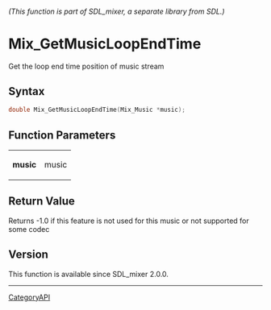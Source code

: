 ====== (This function is part of SDL_mixer, a separate library from SDL.) ======
= Mix_GetMusicLoopEndTime =

Get the loop end time position of music stream 

== Syntax ==

<syntaxhighlight lang='c'>
double Mix_GetMusicLoopEndTime(Mix_Music *music);
</syntaxhighlight>

== Function Parameters ==

{|
|'''music'''
|music
|}

== Return Value ==

Returns -1.0 if this feature is not used for this music or not supported
for some codec

== Version ==

This function is available since SDL_mixer 2.0.0.

----
[[CategoryAPI]]


